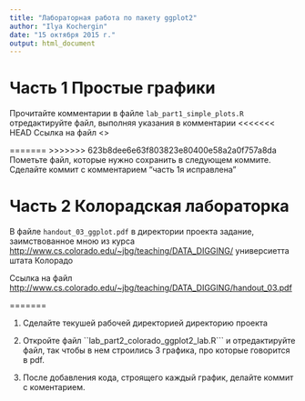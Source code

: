 ```yaml
---
title: "Лабораторная работа по пакету ggplot2"
author: "Ilya Kochergin"
date: "15 октября 2015 г."
output: html_document
---
```

# Часть 1 Простые графики 

Прочитайте комментарии в файле ```lab_part1_simple_plots.R``` отредактируйте файл, выполняя указания в комментарии 
<<<<<<< HEAD
Ссылка на файл <>

=======
>>>>>>> 623b8dee6e63f803823e80400e58a2a0f757a8da
Пометьте файл, которые нужно сохранить в следующем коммите.
Сделайте коммит с комментарием "часть 1я исправлена"

#  Часть 2 Колорадская лабораторка 

В файле ```handout_03_ggplot.pdf``` в директории проекта задание, заимствованное мною из курса <http://www.cs.colorado.edu/~jbg/teaching/DATA_DIGGING/> универсиетта штата Колорадо 


Cсылка на файл <http://www.cs.colorado.edu/~jbg/teaching/DATA_DIGGING/handout_03.pdf>

=======

1. Сделайте текушей рабочей директорией директорию проекта 
2. Откройте файл ``lab_part2_colorado_ggplot2_lab.R```
     и отредактируйте файл, так чтобы в нем строились 3 графика, про которые говорится в pdf.

3. После добавления кода, строящего каждый график, делайте коммит с коментарием.
